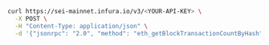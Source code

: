 
<Tabs>
  <TabItem value="curl">

```bash
curl https://sei-mainnet.infura.io/v3/<YOUR-API-KEY> \
  -X POST \
  -H "Content-Type: application/json" \
  -d '{"jsonrpc": "2.0", "method": "eth_getBlockTransactionCountByHash", "params": ["0x196C64BD2E8E4E3C17EDCB61ABEFEF613E59C2F00E99FDCE4CDBBA164FC591D7"], "id": 1}'
```

  </TabItem>

</Tabs>
